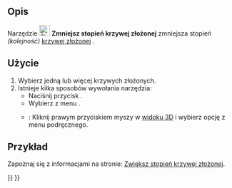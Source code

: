 <languages/>

{{Docnav/pl
|[[Sketcher_BSplineIncreaseDegree/pl|Zwiększ stopień krzywej złożonej]]
|[[Sketcher_BSplineIncreaseKnotMultiplicity/pl|Zwiększ krotność węzłów krzywej złożonej]]
|[[Sketcher_Workbench/pl|środowisko pracy Szkicownik]]
|IconL=Sketcher_BSplineIncreaseDegree.svg
|IconR=Sketcher_BSplineIncreaseKnotMultiplicity.svg
|IconC=Workbench_Sketcher.svg
}}

{{GuiCommand
|Name=Sketcher BSplineDecreaseDegree
|MenuLocation=Szkic → Narzędzia szkicownika krzywej złożonej → Szkic → Zmniejsz stopień krzywej złożonej
|Workbenches=[[Sketcher_Workbench/pl|Szkicownik]]
|Version=0.19
|SeeAlso=[[Sketcher_BSplineIncreaseDegree/pl|Zwiększ stopień krzywej złożonej]]
}}

<span id="Description"></span>
==Opis==

Narzędzie [[Image:Sketcher_BSplineDecreaseDegree.svg|24px]] '''Zmniejsz stopień krzywej złożonej''' zmniejsza stopień ''(kolejność)'' [[B-Splines/pl|krzywej złożonej]] .

<span id="Usage"></span>
==Użycie==

# Wybierz jedną lub więcej krzywych złożonych.
# Istnieje kilka sposobów wywołania narzędzia:
#* Naciśnij przycisk {{Button|[[Image:Sketcher_BSplineDecreaseDegree.svg|16px]] '''Zmniejsz stopień krzywej złożonej'''}}.
#* Wybierz z menu {{MenuCommand|Szkic → Narzędzia szkicownika krzywej złożonej → [[Image:Sketcher_BSplineDecreaseDegree.svg|16px]] Zmniejsz stopień krzywej złożonej}}.
#* {{Version/pl|1.0}}: Kliknij prawym przyciskiem myszy w [[3D_view/pl|widoku 3D]] i wybierz opcję {{MenuCommand|[[Image:Sketcher_BSplineDecreaseDegree.svg|16px]] Zmniejsz stopień krzywej złożonej}} z menu podręcznego.

<span id="Example"></span>
==Przykład==

Zapoznaj się z informacjami na stronie: [[Sketcher_BSplineIncreaseDegree/pl#Przykład|Zwiększ stopień krzywej złożonej]].


{{Docnav/pl
|[[Sketcher_BSplineIncreaseDegree/pl|Zwiększ stopień krzywej złożonej]]
|[[Sketcher_BSplineIncreaseKnotMultiplicity/pl|Zwiększ krotność węzłów krzywej złożonej]]
|[[Sketcher_Workbench/pl|środowisko pracy Szkicownik]]
|IconL=Sketcher_BSplineIncreaseDegree.svg
|IconR=Sketcher_BSplineIncreaseKnotMultiplicity.svg
|IconC=Workbench_Sketcher.svg
}}

{{Sketcher_Tools_navi{{#translation:}}}}
{{Userdocnavi{{#translation:}}}}
